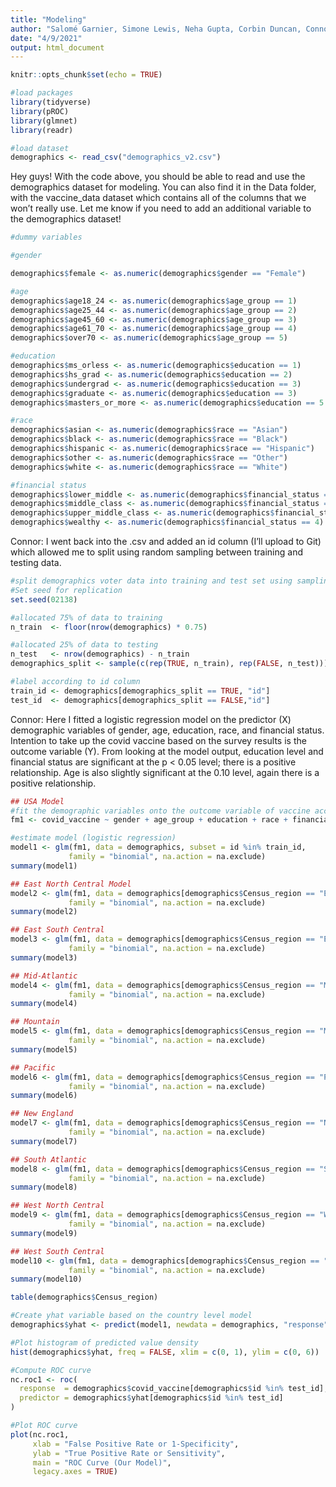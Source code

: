 ```yaml
---
title: "Modeling"
author: "Salomé Garnier, Simone Lewis, Neha Gupta, Corbin Duncan, Connor Brown"
date: "4/9/2021"
output: html_document
---
```


```r
knitr::opts_chunk$set(echo = TRUE)

#load packages
library(tidyverse)
library(pROC)
library(glmnet)
library(readr)

#load dataset
demographics <- read_csv("demographics_v2.csv")
```

Hey guys! With the code above, you should be able to read and use the demographics dataset for modeling. You can also find it in the Data folder, with the vaccine_data dataset which contains all of the columns that we won't really use. Let me know if you need to add an additional variable to the demographics dataset!

```r
#dummy variables

#gender

demographics$female <- as.numeric(demographics$gender == "Female")

#age
demographics$age18_24 <- as.numeric(demographics$age_group == 1)
demographics$age25_44 <- as.numeric(demographics$age_group == 2)
demographics$age45_60 <- as.numeric(demographics$age_group == 3)
demographics$age61_70 <- as.numeric(demographics$age_group == 4)
demographics$over70 <- as.numeric(demographics$age_group == 5)

#education
demographics$ms_orless <- as.numeric(demographics$education == 1)
demographics$hs_grad <- as.numeric(demographics$education == 2)
demographics$undergrad <- as.numeric(demographics$education == 3)
demographics$graduate <- as.numeric(demographics$education == 3)
demographics$masters_or_more <- as.numeric(demographics$education == 5|demographics$education == 6| demographics$education == 7)

#race
demographics$asian <- as.numeric(demographics$race == "Asian")
demographics$black <- as.numeric(demographics$race == "Black")
demographics$hispanic <- as.numeric(demographics$race == "Hispanic")
demographics$other <- as.numeric(demographics$race == "Other")
demographics$white <- as.numeric(demographics$race == "White")

#financial status
demographics$lower_middle <- as.numeric(demographics$financial_status == 1)
demographics$middle_class <- as.numeric(demographics$financial_status == 2)
demographics$upper_middle_class <- as.numeric(demographics$financial_status == 3)
demographics$wealthy <- as.numeric(demographics$financial_status == 4)

```

Connor: I went back into the .csv and added an id column (I'll upload to Git) which allowed me to split using random sampling between training and testing data. 

```r
#split demographics voter data into training and test set using sampling
#Set seed for replication
set.seed(02138)

#allocated 75% of data to training
n_train  <- floor(nrow(demographics) * 0.75)

#allocated 25% of data to testing
n_test   <- nrow(demographics) - n_train 
demographics_split <- sample(c(rep(TRUE, n_train), rep(FALSE, n_test)))

#label according to id column
train_id <- demographics[demographics_split == TRUE, "id"]
test_id  <- demographics[demographics_split == FALSE,"id"]

```
Connor: Here I fitted a logistic regression model on the predictor (X) demographic variables of gender, age, education, race, and financial status. Intention to take up the covid vaccine based on the survey results is the outcome variable (Y). From looking at the model output, education level and financial status are significant at the p < 0.05 level; there is a positive relationship. Age is also slightly significant at the 0.10 level, again there is a positive relationship. 

```r
## USA Model
#fit the demographic variables onto the outcome variable of vaccine acceptance
fm1 <- covid_vaccine ~ gender + age_group + education + race + financial_status 

#estimate model (logistic regression)
model1 <- glm(fm1, data = demographics, subset = id %in% train_id,
             family = "binomial", na.action = na.exclude)
summary(model1)

## East North Central Model
model2 <- glm(fm1, data = demographics[demographics$Census_region == "East North Central",], subset = id %in% train_id,
             family = "binomial", na.action = na.exclude)
summary(model2)

## East South Central
model3 <- glm(fm1, data = demographics[demographics$Census_region == "East South Central",], subset = id %in% train_id,
             family = "binomial", na.action = na.exclude)
summary(model3)

## Mid-Atlantic
model4 <- glm(fm1, data = demographics[demographics$Census_region == "Mid-Atlantic",], subset = id %in% train_id,
             family = "binomial", na.action = na.exclude)
summary(model4)

## Mountain
model5 <- glm(fm1, data = demographics[demographics$Census_region == "Mountain",], subset = id %in% train_id,
             family = "binomial", na.action = na.exclude)
summary(model5)

## Pacific 
model6 <- glm(fm1, data = demographics[demographics$Census_region == "Pacific",], subset = id %in% train_id,
             family = "binomial", na.action = na.exclude)
summary(model6)

## New England
model7 <- glm(fm1, data = demographics[demographics$Census_region == "New England",], subset = id %in% train_id,
             family = "binomial", na.action = na.exclude)
summary(model7)

## South Atlantic 
model8 <- glm(fm1, data = demographics[demographics$Census_region == "South Atlantic",], subset = id %in% train_id,
             family = "binomial", na.action = na.exclude)
summary(model8)

## West North Central 
model9 <- glm(fm1, data = demographics[demographics$Census_region == "West North Central",], subset = id %in% train_id,
             family = "binomial", na.action = na.exclude)
summary(model9)

## West South Central
model10 <- glm(fm1, data = demographics[demographics$Census_region == "West South Central",], subset = id %in% train_id,
             family = "binomial", na.action = na.exclude)
summary(model10)

table(demographics$Census_region)

```

```r
#Create yhat variable based on the country level model
demographics$yhat <- predict(model1, newdata = demographics, "response")

#Plot histogram of predicted value density
hist(demographics$yhat, freq = FALSE, xlim = c(0, 1), ylim = c(0, 6))

```

```r
#Compute ROC curve 
nc.roc1 <- roc(
  response  = demographics$covid_vaccine[demographics$id %in% test_id],
  predictor = demographics$yhat[demographics$id %in% test_id]
)

#Plot ROC curve
plot(nc.roc1, 
     xlab = "False Positive Rate or 1-Specificity",
     ylab = "True Positive Rate or Sensitivity",
     main = "ROC Curve (Our Model)",
     legacy.axes = TRUE)
```
